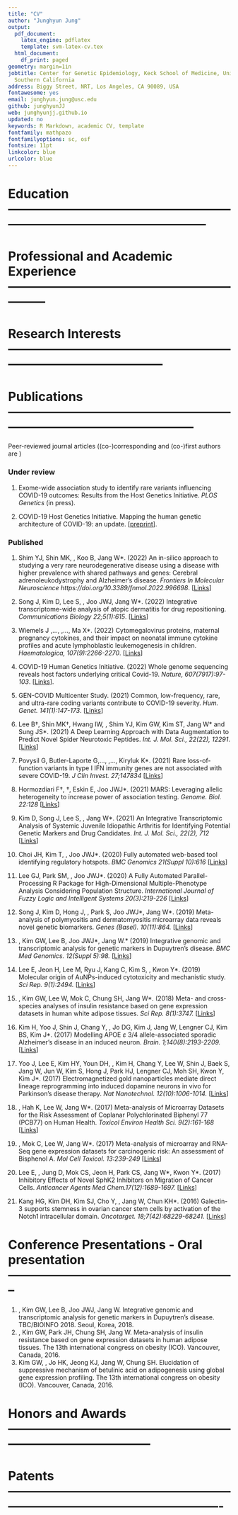 ```yaml
---
title: "CV"
author: "Junghyun Jung"
output:
  pdf_document:
    latex_engine: pdflatex
    template: svm-latex-cv.tex
  html_document:
    df_print: paged
geometry: margin=1in
jobtitle: Center for Genetic Epidemiology, Keck School of Medicine, University of
  Southern California
address: Biggy Street, NRT, Los Angeles, CA 90089, USA
fontawesome: yes
email: junghyun.jung@usc.edu
github: junghyunJJ
web: junghyunjj.github.io
updated: no
keywords: R Markdown, academic CV, template
fontfamily: mathpazo
fontfamilyoptions: sc, osf
fontsize: 11pt
linkcolor: blue
urlcolor: blue
---
```



#
# Education ------------------------------------------------------------------------------------------------------

\begin{tabular}{ l l p{5in} }
  2014.09 - 2020.02 & \textbf{Ph.D.} in Life Science, Dongguk University, Korea \\
  &  Mentor: Dr. Wonhee Jang
  \\
  \\
  2012.03 - 2014.08 & \textbf{M.S.} in Life Science, Dongguk University, Korea \\
  &  Mentor: Dr. Wonhee Jang
  \\
  \\
  2007.03 - 2012.02 & \textbf{B.S.} in Life Science, Dongguk University, Korea \\
\end{tabular}

#
# Professional and Academic Experience ---------------------------------------------------------------
\begin{tabular}{ l l p{5in} }
  2021.08 - present & & \textbf{Postdoctoral Researcher} at Center for Genetic Epidemiology, Keck School of Medicine, University of Southern California\\
  & & Mentor: Dr. Nicholas Mancuso
  \\
  \\
  2020.08 - 2021.07 & & \textbf{Postdoctoral Researcher} at Department of Preventive Medicine, Keck School of Medicine and Titus Family Department of Clinical Pharmacy, School of Pharmacy, University of Southern California\\
  & & Mentor: Dr. Nicholas Mancuso and Dr. Serghei Mangul
  \\
  \\
  2020.03 - 2020.07 & & \textbf{Postdoctoral Researcher} at Department of Computer Science and Engineering, and Department of Life Science, Dongguk University \\
  & & Mentor: Dr. Jong Wha J. Joo and Dr. Wonhee Jang
  \\
  \\
  2018.03 - 2020.08 & & \textbf{Instructor} at Convergence Software Institute Dongguk (Biological Information Software Convergence), Dongguk University \\ 
  \\
  2012.09 - 2013.08 & & \textbf{Teaching assistant} at Department of Life Science, Dongguk University \\
\end{tabular}

#
# Research Interests --------------------------------------------------------------------------------------------

\begin{tabular}{ l }
  - Development of novel computational and statistical methods for functional genomic data analysis. \\
  \\
  - Integrative analysis using functional genomic data. \\
  \\
  - Understanding genetic etiology of complex traits and diseases. \\
\end{tabular}


# Publications ---------------------------------------------------------------------------------------------------
Peer-reviewed journal articles ((co-)corresponding and (co-)first authors are \textbf{\underline{underlined}})

### Under review

1. Exome-wide association study to identify rare variants influencing COVID-19 outcomes: Results from the Host Genetics Initiative. *PLOS Genetics*  (in press). 

1. COVID-19 Host Genetics Initiative. Mapping the human genetic architecture of COVID-19: an update. [[preprint](https://www.medrxiv.org/content/10.1101/2021.11.08.21265944v1)].

<!-- Rigorous Benchmarking of HLA Callers for RNA Sequencing Data -->
<!-- Novel insight into the etiology of ischemic stroke gained by integrative transcriptome-wide association study -->

### Published

  1. Shim YJ, Shin MK, \textbf{Jung J}, Koo B, Jang W\*. (2022) An in-silico approach to studying a very rare neurodegenerative disease using a disease with higher prevalence with shared pathways and genes: Cerebral adrenoleukodystrophy and Alzheimer's disease. *Frontiers In Molecular Neuroscience https://doi.org/10.3389/fnmol.2022.996698*. [[Links](https://www.frontiersin.org/articles/10.3389/fnmol.2022.996698/full?&utm_source=Email_to_authors_&utm_medium=Email&utm_content=T1_11.5e1_author&utm_campaign=Email_publication&field=&journalName=Frontiers_in_Molecular_Neuroscience&id=996698
)]

  1. Song J, Kim D, Lee S, \textbf{Jung J}, Joo JWJ, Jang W\*. (2022) Integrative transcriptome-wide analysis of atopic dermatitis for drug repositioning. *Communications Biology 22;5(1):615*.
[[Links](https://www.nature.com/articles/s42003-022-03564-w)]

  1. Wiemels J ,..., \textbf{Jung J},..., Ma X\*. (2022) Cytomegalovirus proteins, maternal pregnancy cytokines, and their impact on neonatal immune cytokine profiles and acute lymphoblastic leukemogenesis in children. *Haematologica, 107(9):2266-2270*. [[Links](https://haematologica.org/article/view/haematol.2022.280826)]

  1. COVID-19 Human Genetics Initiative. (2022) Whole genome sequencing reveals host factors underlying critical Covid-19. *Nature, 607(7917):97-103*.  [[Links](https://www.nature.com/articles/s41586-022-04576-6)].

  1. GEN-COVID Multicenter Study. (2021) Common, low-frequency, rare, and ultra-rare coding variants contribute to COVID-19 severity. *Hum. Genet. 141(1):147-173*. [[Links](https://link.springer.com/article/10.1007%2Fs00439-021-02397-7)]

  1. Lee B†, Shin MK†, Hwang IW, \textbf{Jung J}, Shim YJ, Kim GW, Kim ST, Jang W\* and Sung JS\*. (2021) A Deep Learning Approach with Data Augmentation to Predict Novel Spider Neurotoxic Peptides. *Int. J. Mol. Sci., 22(22), 12291*. [[Links](https://www.mdpi.com/1422-0067/22/22/12291/htm)]

  1. Povysil G, Butler-Laporte G,..., \textbf{Jung J},..., Kiryluk K\*. (2021) Rare loss-of-function variants in type I IFN immunity genes are not associated with severe COVID-19. *J Clin Invest. 27;147834* [[Links](https://www.jci.org/articles/view/147834)]

  1. Hormozdiari F\†, \textbf{\underline{Jung J}}\†, Eskin E, Joo JWJ\*. (2021) MARS: Leveraging allelic heterogeneity to increase power of association testing. *Genome. Biol. 22:128* [[Links](https://doi.org/10.1186/s13059-021-02353-8)]

  1. Kim D, Song J, Lee S, \textbf{Jung J}, Jang W\*. (2021) An Integrative Transcriptomic Analysis of Systemic Juvenile Idiopathic Arthritis for Identifying Potential Genetic Markers and Drug Candidates. *Int. J. Mol. Sci., 22(2), 712* [[Links](https://doi.org/10.3390/ijms22020712)]

  1. Choi JH, Kim T, \textbf{Jung J}, Joo JWJ\*. (2020) Fully automated web-based tool identifying regulatory hotspots. *BMC Genomics 21(Suppl 10):616* [[Links](https://doi.org/10.1186/s12864-020-07012-z)]

  1. Lee GJ, Park SM, \textbf{Jung J}, Joo JWJ\*. (2020) A Fully Automated Parallel-Processing R Package for High-Dimensional Multiple-Phenotype Analysis Considering Population Structure. *International Journal of Fuzzy Logic and Intelligent Systems 20(3):219-226* [[Links](http://www.ijfis.org/journal/view.html?uid=924&&vmd=Full)]

  1. Song J, Kim D, Hong J, \textbf{Jung J}, Park S, Joo JWJ\*, Jang W\*. (2019) Meta-analysis of polymyositis and dermatomyositis microarray data reveals novel genetic biomarkers. *Genes (Basel). 10(11):864.* [[Links](https://doi.org/10.3390/genes10110864)] 

  1. \textbf{\underline{Jung J}}, Kim GW, Lee B, Joo JWJ\*, Jang W.\* (2019) Integrative genomic and transcriptomic analysis for genetic markers in Dupuytren’s disease. *BMC Med Genomics. 12(Suppl 5):98.* [[Links](https://pubmed.ncbi.nlm.nih.gov/31296227/)]

  1. Lee E, Jeon H, Lee M, Ryu J, Kang C, Kim S, \textbf{Jung J}, Kwon Y\*. (2019) Molecular origin of AuNPs-induced cytotoxicity and mechanistic study. *Sci Rep. 9(1):2494.* [[Links](https://doi.org/10.1038/s41598-019-39579-3)]

  1. \textbf{\underline{Jung J}}, Kim GW, Lee W, Mok C, Chung SH, Jang W\*. (2018) Meta- and cross-species analyses of insulin resistance based on gene expression datasets in human white adipose tissues. *Sci Rep. 8(1):3747.* [[Links](https://www.nature.com/articles/s41598-017-18082-7)]   

 1. Kim H, Yoo J, Shin J, Chang Y, \textbf{Jung J}, Jo DG, Kim J, Jang W, Lengner CJ, Kim BS, Kim J\*. (2017) Modelling APOE $\varepsilon$ 3/4 allele-associated sporadic Alzheimer's disease in an induced neuron. *Brain. 1;140(8):2193-2209.* [[Links](https://doi.org/10.1093/brain/awx144)]  

  1. Yoo J, Lee E, Kim HY, Youn DH, \textbf{Jung J}, Kim H, Chang Y, Lee W, Shin J, Baek S, Jang W, Jun W, Kim S, Hong J, Park HJ, Lengner CJ, Moh SH, Kwon Y, Kim J\*. (2017) Electromagnetized gold nanoparticles mediate direct lineage reprogramming into induced dopamine neurons in vivo for Parkinson's disease therapy. *Nat Nanotechnol. 12(10):1006-1014.*
[[Links](https://www.nature.com/articles/nnano.2017.133)]

  1. \textbf{\underline{Jung J}}, Hah K, Lee W, Jang W\*. (2017) Meta-analysis of Microarray Datasets for the Risk Assessment of Coplanar Polychlorinated Biphenyl 77 (PCB77) on Human Health. *Toxicol Environ Health Sci. 9(2):161-168* [[Links](https://link.springer.com/article/10.1007/s13530-017-0317-1)]

  1. \textbf{\underline{Jung J}}, Mok C, Lee W, Jang W\*. (2017) Meta-analysis of microarray and RNA-Seq gene expression datasets for carcinogenic risk: An assessment of Bisphenol A. *Mol Cell Toxicol. 13:239-249* [[Links](https://link.springer.com/article/10.1007/s13273-017-0026-5)]
  
  1. Lee E, \textbf{Jung J}, Jung D, Mok CS, Jeon H, Park CS, Jang W\*, Kwon Y\*. (2017) Inhibitory Effects of Novel SphK2 Inhibitors on Migration of Cancer Cells. *Anticancer Agents Med Chem.17(12):1689-1697.* [[Links](https://doi.org/10.2174/1871520617666170213124856)]

  1. Kang HG, Kim DH, Kim SJ, Cho Y, \textbf{Jung J}, Jang W, Chun KH\*. (2016) Galectin-3 supports stemness in ovarian cancer stem cells by activation of the Notch1 intracellular domain. *Oncotarget. 18;7(42):68229-68241.* [[Links](https://doi.org/10.18632/oncotarget.11920)]


#
# Conference Presentations - Oral presentation --------------------------------------------------------
  1. \textbf{Jung J}, Kim GW, Lee B, Joo JWJ, Jang W. Integrative genomic and transcriptomic analysis for genetic markers in Dupuytren’s disease. TBC/BIOINFO 2018. Seoul, Korea, 2018.
  2. \textbf{Jung J}, Kim GW, Park JH, Chung SH, Jang W. Meta-analysis of insulin resistance based on gene expression datasets in human adipose tissues. The 13th international congress on obesity (ICO). Vancouver, Canada, 2016.
  3. Kim GW, \textbf{Jung J}, Jo HK, Jeong KJ, Jang W, Chung SH. Elucidation of suppressive mechanism of betulinic acid on adipogenesis using global gene expression profiling. The 13th international congress on obesity (ICO). Vancouver, Canada, 2016.


#
# Honors and Awards -----------------------------------------------------------------------------------------

\begin{tabular}{ l p{6.2in} }
  - & 2014 Dongguk Global Researcher Scholarship \\
  - & 13th International Conference on Toxicogenomics (ICT), Best poster, The Korea Society of Toxicogenomics and Toxicoproteomics, 2016 \\ 
  - & 9th International Conference on Environmental Health Sciences (ICoEHS), Best poster, Society of Environmenatal Risk Assessment and Health Science, 2016 \\
  - & 6th International Conference on Environmental Health Sciences (ICoEHS), Best poster, Society of Environmenatal Risk Assessment and Health Science, 2013 \\ 
\end{tabular}


#
# Patents ----------------------------------------------------------------------------------------------------------
\begin{tabular}{ l p{6.2in} }
  - & Composition for diagnosing Insulin Resistance and its uses. 2018.03.21. (1020180032865) \\
  - & Diagnostic kit comprising biomarkers for bisphenol A exposure diagnosis. 2018.12.21 (1019336950000) \\ 
  - & Diagnostic kit comprising biomarkers for genistein exposure diagnosis. 2018.12.21 (1019336940000) \\
  - & Diagnostic kit comprising biomarkers for polychlorinated biphenyl 77 exposure diagnosis. 2018.12.21 (1019336920000) \\ 
  - & Genetic markers for diagnosing juvenile idiopathic arthritis and diagnosis method using these markers. 2021.09.02 (1020210116775) \\ 
\end{tabular}


<!--#
# References -----------------------------------------------------------------------------------------------------
-->
